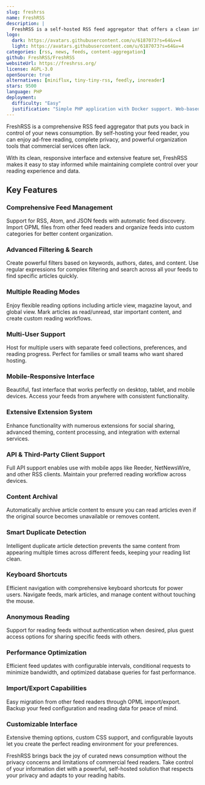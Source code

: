 ```yaml
---
slug: freshrss
name: FreshRSS
description: |
  FreshRSS is a self-hosted RSS feed aggregator that offers a clean interface, powerful features, and extensive customization for managing your news and content feeds.
logo:
  dark: https://avatars.githubusercontent.com/u/6187073?s=64&v=4
  light: https://avatars.githubusercontent.com/u/6187073?s=64&v=4
categories: [rss, news, feeds, content-aggregation]
github: FreshRSS/FreshRSS
websiteUrl: https://freshrss.org/
license: AGPL-3.0
openSource: true
alternatives: [miniflux, tiny-tiny-rss, feedly, inoreader]
stars: 9500
language: PHP
deployment:
  difficulty: "Easy"
  justification: "Simple PHP application with Docker support. Web-based setup wizard and minimal configuration required."
---
```


FreshRSS is a comprehensive RSS feed aggregator that puts you back in control
of your news consumption. By self-hosting your feed reader, you can enjoy ad-free
reading, complete privacy, and powerful organization tools that commercial
services often lack.

With its clean, responsive interface and extensive feature set, FreshRSS makes
it easy to stay informed while maintaining complete control over your reading
experience and data.

## Key Features

### Comprehensive Feed Management

Support for RSS, Atom, and JSON feeds with automatic feed discovery. Import
OPML files from other feed readers and organize feeds into custom categories
for better content organization.

### Advanced Filtering & Search

Create powerful filters based on keywords, authors, dates, and content. Use
regular expressions for complex filtering and search across all your feeds
to find specific articles quickly.

### Multiple Reading Modes

Enjoy flexible reading options including article view, magazine layout, and
global view. Mark articles as read/unread, star important content, and create
custom reading workflows.

### Multi-User Support

Host for multiple users with separate feed collections, preferences, and reading
progress. Perfect for families or small teams who want shared hosting.

### Mobile-Responsive Interface

Beautiful, fast interface that works perfectly on desktop, tablet, and mobile
devices. Access your feeds from anywhere with consistent functionality.

### Extensive Extension System

Enhance functionality with numerous extensions for social sharing, advanced
theming, content processing, and integration with external services.

### API & Third-Party Client Support

Full API support enables use with mobile apps like Reeder, NetNewsWire, and
other RSS clients. Maintain your preferred reading workflow across devices.

### Content Archival

Automatically archive article content to ensure you can read articles even
if the original source becomes unavailable or removes content.

### Smart Duplicate Detection

Intelligent duplicate article detection prevents the same content from appearing
multiple times across different feeds, keeping your reading list clean.

### Keyboard Shortcuts

Efficient navigation with comprehensive keyboard shortcuts for power users.
Navigate feeds, mark articles, and manage content without touching the mouse.

### Anonymous Reading

Support for reading feeds without authentication when desired, plus guest
access options for sharing specific feeds with others.

### Performance Optimization

Efficient feed updates with configurable intervals, conditional requests to
minimize bandwidth, and optimized database queries for fast performance.

### Import/Export Capabilities

Easy migration from other feed readers through OPML import/export. Backup
your feed configuration and reading data for peace of mind.

### Customizable Interface

Extensive theming options, custom CSS support, and configurable layouts let
you create the perfect reading environment for your preferences.

FreshRSS brings back the joy of curated news consumption without the privacy
concerns and limitations of commercial feed readers. Take control of your
information diet with a powerful, self-hosted solution that respects your
privacy and adapts to your reading habits.